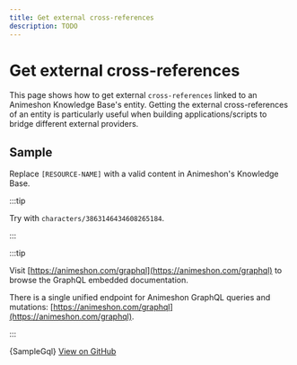 ```yaml
---
title: Get external cross-references
description: TODO
---
```


# Get external cross-references

This page shows how to get external `cross-references` linked to an Animeshon Knowledge Base's entity.
Getting the external cross-references of an entity is particularly useful when building applications/scripts to bridge different external providers.

## Sample

Replace `[RESOURCE-NAME]` with a valid content in Animeshon's Knowledge Base.

:::tip

Try with `characters/3863146434608265184`.

:::

:::tip

Visit [https://animeshon.com/graphql](https://animeshon.com/graphql) to browse the GraphQL embedded documentation.

There is a single unified endpoint for Animeshon GraphQL queries and mutations: [https://animeshon.com/graphql](https://animeshon.com/graphql).

:::


<CodeBlock language="graphql">
  {SampleGql}
</CodeBlock>
<a href="https://github.com/animeapis/graphql-samples/blob/master/quickstarts/query-get-content-crossrefs.gql">View on GitHub</a>
